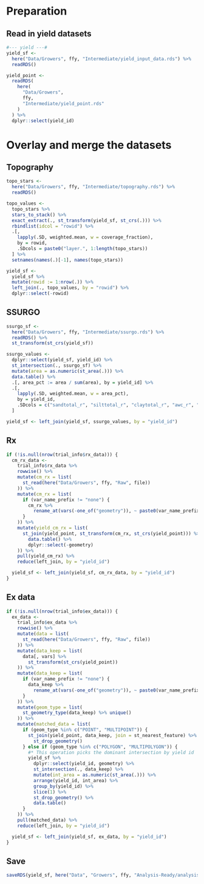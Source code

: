 # Preparation

## Read in yield datasets

```r
#--- yield ---#
yield_sf <-
  here("Data/Growers", ffy, "Intermediate/yield_input_data.rds") %>%
  readRDS()
```

```r
yield_point <-
  readRDS(
    here(
      "Data/Growers",
      ffy,
      "Intermediate/yield_point.rds"
    )
  ) %>%
  dplyr::select(yield_id)

```

# Overlay and merge the datasets

## Topography

```r
topo_stars <-
  here("Data/Growers", ffy, "Intermediate/topography.rds") %>%
  readRDS()

topo_values <-
  topo_stars %>%
  stars_to_stack() %>%
  exact_extract(., st_transform(yield_sf, st_crs(.))) %>%
  rbindlist(idcol = "rowid") %>%
  .[,
    lapply(.SD, weighted.mean, w = coverage_fraction),
    by = rowid,
    .SDcols = paste0("layer.", 1:length(topo_stars))
  ] %>%
  setnames(names(.)[-1], names(topo_stars))

yield_sf <-
  yield_sf %>%
  mutate(rowid := 1:nrow(.)) %>%
  left_join(., topo_values, by = "rowid") %>%
  dplyr::select(-rowid)
```

## SSURGO

```r
ssurgo_sf <-
  here("Data/Growers", ffy, "Intermediate/ssurgo.rds") %>%
  readRDS() %>%
  st_transform(st_crs(yield_sf))

ssurgo_values <-
  dplyr::select(yield_sf, yield_id) %>%
  st_intersection(., ssurgo_sf) %>%
  mutate(area = as.numeric(st_area(.))) %>%
  data.table() %>%
  .[, area_pct := area / sum(area), by = yield_id] %>%
  .[,
    lapply(.SD, weighted.mean, w = area_pct),
    by = yield_id,
    .SDcols = c("sandtotal_r", "silttotal_r", "claytotal_r", "awc_r", "om_r", "dbovendry_r")
  ]

yield_sf <- left_join(yield_sf, ssurgo_values, by = "yield_id")

```

## Rx

```r
if (!is.null(nrow(trial_info$rx_data))) {
  cm_rx_data <-
    trial_info$rx_data %>%
    rowwise() %>%
    mutate(cm_rx = list(
      st_read(here("Data/Growers", ffy, "Raw", file))
    )) %>%
    mutate(cm_rx = list(
      if (var_name_prefix != "none") {
        cm_rx %>%
          rename_at(vars(-one_of("geometry")), ~ paste0(var_name_prefix, "_", .))
      }
    )) %>%
    mutate(yield_cm_rx = list(
      st_join(yield_point, st_transform(cm_rx, st_crs(yield_point))) %>%
        data.table() %>%
        dplyr::select(-geometry)
    )) %>%
    pull(yield_cm_rx) %>%
    reduce(left_join, by = "yield_id")

  yield_sf <- left_join(yield_sf, cm_rx_data, by = "yield_id")
}
```

## Ex data

```r

if (!is.null(nrow(trial_info$ex_data))) {
  ex_data <-
    trial_info$ex_data %>%
    rowwise() %>%
    mutate(data = list(
      st_read(here("Data/Growers", ffy, "Raw", file))
    )) %>%
    mutate(data_keep = list(
      data[, vars] %>%
        st_transform(st_crs(yield_point))
    )) %>%
    mutate(data_keep = list(
      if (var_name_prefix != "none") {
        data_keep %>%
          rename_at(vars(-one_of("geometry")), ~ paste0(var_name_prefix, "_", .))
      }
    )) %>%
    mutate(geom_type = list(
      st_geometry_type(data_keep) %>% unique()
    )) %>%
    mutate(matched_data = list(
      if (geom_type %in% c("POINT", "MULTIPOINT")) {
        st_join(yield_point, data_keep, join = st_nearest_feature) %>%
          st_drop_geometry()
      } else if (geom_type %in% c("POLYGON", "MULTIPOLYGON")) {
        #* This operation picks the dominant intersection by yield id
        yield_sf %>%
          dplyr::select(yield_id, geometry) %>%
          st_intersection(., data_keep) %>%
          mutate(int_area = as.numeric(st_area(.))) %>%
          arrange(yield_id, int_area) %>%
          group_by(yield_id) %>%
          slice(1) %>%
          st_drop_geometry() %>%
          data.table()
      }
    )) %>%
    pull(matched_data) %>%
    reduce(left_join, by = "yield_id")

  yield_sf <- left_join(yield_sf, ex_data, by = "yield_id")
}
```

## Save

```r
saveRDS(yield_sf, here("Data", "Growers", ffy, "Analysis-Ready/analysis_data.rds"))
```
